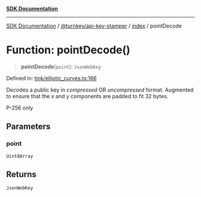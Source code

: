 [**SDK Documentation**](../../../../README.mdx)

***

[SDK Documentation](../../../../packages.mdx) / [@turnkey/api-key-stamper](../../README.mdx) / [index](../README.mdx) / pointDecode

# Function: pointDecode()

> **pointDecode**(`point`): `JsonWebKey`

Defined in: [tink/elliptic\_curves.ts:166](https://github.com/tkhq/sdk/blob/078f5423e923fbd1d7fd39440402d7f01d09c3d0/packages/api-key-stamper/src/tink/elliptic_curves.ts#L166)

Decodes a public key in _compressed_ OR _uncompressed_ format.
Augmented to ensure that the x and y components are padded to fit 32 bytes.

P-256 only

## Parameters

### point

`Uint8Array`

## Returns

`JsonWebKey`
